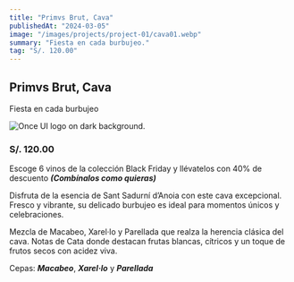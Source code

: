 ```yaml
---
title: "Primvs Brut, Cava"
publishedAt: "2024-03-05"
image: "/images/projects/project-01/cava01.webp"
summary: "Fiesta en cada burbujeo."
tag: "S/. 120.00"
---
```


## Primvs Brut, Cava
Fiesta en cada burbujeo

![Once UI logo on dark background.](/images/projects/project-01/cava01.webp)

### S/. 120.00
Escoge 6 vinos de la colección Black Friday y llévatelos con 40% de descuento 
***(Combínalos como quieras)***

Disfruta de la esencia de Sant Sadurní d’Anoia con este cava excepcional. Fresco y vibrante, su delicado burbujeo es ideal para momentos únicos y celebraciones.

Mezcla de Macabeo, Xarel·lo y Parellada que realza la herencia clásica del cava.
Notas de Cata donde destacan frutas blancas, cítricos y un toque de frutos secos con acidez viva.

Cepas: ***Macabeo***, ***Xarel·lo*** y ***Parellada***